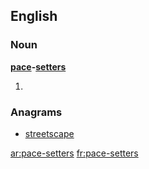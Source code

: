 ==English==

===Noun===
'''[[pace]]-[[setters]]'''
# {{alternative plural of|pace-setter|[[pacesetters]]}}

===Anagrams===
* [[streetscape#English|streetscape]]

[[ar:pace-setters]]
[[fr:pace-setters]]